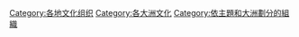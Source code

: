 [[Category:各地文化组织|Category:各地文化组织]]
[[Category:各大洲文化|Category:各大洲文化]]
[[Category:依主題和大洲劃分的組織‎|Category:依主題和大洲劃分的組織‎]]